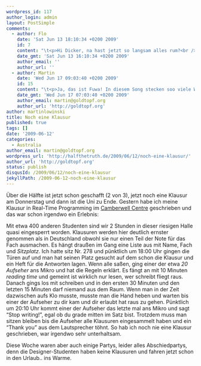 ```yaml
---
wordpress_id: 117
author_login: admin
layout: PostSimple
comments:
  - author: Flo
    date: 'Sat Jun 13 18:10:34 +0200 2009'
    id: 7
    content: "\t<p>Hi Dicker, na hast jetzt so langsam alles rum?<br />\nHier habe ich was gefunden&#8230;..<br />\nhttp://www.youtube.com/watch?v=-8SY-1f6xn0&amp;feature=related</p>\n\n\t<p>Das ist bestimmt was f&uuml;r dich :-)</p>\n\n\t<p>Greetz nach Down Under<br />\nflo</p>\n\n"
    date_gmt: 'Sat Jun 13 16:10:34 +0200 2009'
    author_email: ''
    author_url: ''
  - author: Martin
    date: 'Wed Jun 17 09:03:40 +0200 2009'
    id: 15
    content: "\t<p>Ja, das ist Fuwa! In diesem Song stecken soo viele Wahrheiten &uuml;ber Furtwangen&#8230;</p>\n\n"
    date_gmt: 'Wed Jun 17 07:03:40 +0200 2009'
    author_email: martin@goldtopf.org
    author_url: 'http://goldtopf.org'
author: martinlowinski
title: Noch eine Klausur
published: true
tags: []
date: '2009-06-12'
categories:
  - Australia
author_email: martin@goldtopf.org
wordpress_url: 'http://halfthetruth.de/2009/06/12/noch-eine-klausur/'
author_url: 'http://goldtopf.org'
status: publish
disqusId: /2009/06/12/noch-eine-klausur
jekyllPath: /2009-06-12-noch-eine-klausur
---
```


&Uuml;ber die H&auml;lfte ist jetzt schon geschafft (2 von 3), jetzt noch eine Klausur am Donnerstag und dann ist die Uni zu Ende. Gestern habe ich meine Klausur in Real-Time Programming im <a href="http://www.thecamberwellcentre.com.au/">Camberwell Centre</a> geschrieben und das war schon irgendwo ein Erlebnis:

Mit etwa 400 anderen Studenten sind wir 2 Stunden in dieser riesigen Halle quasi eingesperrt worden. Klausuren werden hier deutlich ernster genommen als in Deutschland obwohl sie nur einen Teil der Note f&uuml;r das Fach ausmachen. Es h&auml;ngt drau&szlig;en im Gang eine Liste aus mit Name, Fach und <em>Sitzplatz</em>. Ich hatte sitz Nr. 278 und p&uuml;nktlich um 18:00 Uhr gingen die T&uuml;ren auf und man hat seinen Platz gesucht auf dem schon die Klausur und ein Heft f&uuml;r die Antworten lagen. Wenn alle sa&szlig;en, ging einer der etwa <em>20 Aufseher</em> ans Mikro und hat die Regeln erkl&auml;rt. Es f&auml;ngt an mit 10 Minuten <em>reading time</em> und gemeint ist wirklich nur lesen, wer schreibt fliegt raus. Danach gings los mit schreiben und in den ersten 30 Minuten und den letzten 15 Minuten darf niemand aus dem Raum. Wenn man in der Zeit dazwischen aufs Klo musste, musste man die Hand heben und warten bis einer der Aufseher zu dir kam und dir erlaubt hat raus zu gehen. P&uuml;nktlich um 20:10 Uhr kommt einer der Aufseher das letzte mal ans Mikro und sagt &ldquo;Stop writing!&rdquo;, egal ob du grade mitten im Satz bist. Trotzdem muss man sitzen bleiben bis die Aufseher alle Klausuren eingesammelt haben und ein &ldquo;Thank you&rdquo; aus dem Lautsprecher t&ouml;hnt.
So hab ich noch nie eine Klausur geschrieben, war irgendwo sehr unterhaltsam.

Diese Woche waren aber auch einige Partys, leider alles Abschiedpartys, denn die Designer-Studenten haben keine Klausuren und fahren jetzt schon in den Urlaub.. ins Warme.
